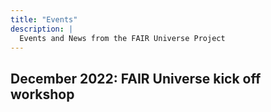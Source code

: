 ```yaml
---
title: "Events"
description: |
  Events and News from the FAIR Universe Project 
---
```


## December 2022: FAIR Universe kick off workshop
